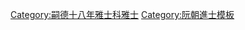 {{Navbox
|name = 嗣德十八年雅士科庭試正榜
|title = [[阮朝嗣德十八年雅士科雅士列表|嗣德十八年（1865年）雅士科庭試正榜]]
|titlestyle = background-color:#FFD700;
|image =
|style = width:100%;text-align:center; 
|groupstyle = text-align:center; background-color:#FFD700;
|liststyle = text-align:center;
|state = {{{state<includeonly>|collapsed</includeonly>}}}

|group1 = 第一甲<br>勅賜雅士及第<br>共1名
|list1 = [[探花]]：'''[[鄧文喬]]'''

|group2 = 第二甲<br>勅賜雅士出身<br>共4名
|list2 = [[吳德平]] - [[阮尚𩕏|阮　𩕏]] - [[阮文莊]] - [[范維敦]]

|belowstyle = text-align: center; background-color:#FFD700;
|below='''阮朝雅士科僅開本科'''<br>'''同科進士：[[Template:嗣德十八年乙丑科庭試正副榜|嗣德十八年乙丑科]]　'''·'''　[[Template:嗣德十八年乙丑科武試正副榜|嗣德十八年乙丑科武試]]'''
}}
[[Category:嗣德十八年雅士科雅士]]
<noinclude>[[Category:嗣德十八年雅士科雅士| ]]
[[Category:阮朝進士模板]]</noinclude>